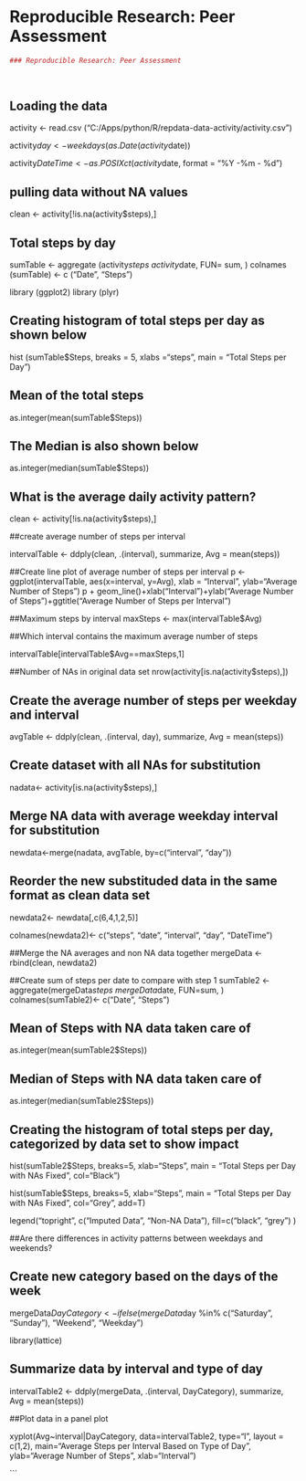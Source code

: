 Reproducible Research: Peer Assessment 
======================================


``` r
### Reproducible Research: Peer Assessment 
 
 

```



## Loading the data


activity <- read.csv ("C:/Apps/python/R/repdata-data-activity/activity.csv")


activity$day <- weekdays(as.Date(activity$date))

activity$DateTime <- as.POSIXct(activity$date, format = "%Y -%m - %d")

## pulling data without NA values 


clean <- activity[!is.na(activity$steps),]


## Total steps by day

sumTable <- aggregate (activity$steps ~ activity$date, FUN= sum, )
colnames (sumTable) <- c ("Date", "Steps")

library (ggplot2)
library (plyr)

## Creating histogram of total steps per day as shown below

hist (sumTable$Steps, breaks = 5, xlabs ="steps", main = "Total Steps per Day")


## Mean of the total steps

as.integer(mean(sumTable$Steps))

## The Median is also shown below

as.integer(median(sumTable$Steps))

## What is the average daily activity pattern?


clean <- activity[!is.na(activity$steps),]

##create average number of steps per interval

intervalTable <- ddply(clean, .(interval), summarize, Avg = mean(steps))


##Create line plot of average number of steps per interval
p <- ggplot(intervalTable, aes(x=interval, y=Avg), xlab = "Interval", ylab="Average Number of Steps")
p + geom_line()+xlab("Interval")+ylab("Average Number of Steps")+ggtitle("Average Number of Steps per Interval")

##Maximum steps by interval
maxSteps <- max(intervalTable$Avg)

##Which interval contains the maximum average number of steps

intervalTable[intervalTable$Avg==maxSteps,1]

##Number of NAs in original data set
nrow(activity[is.na(activity$steps),])

## Create the average number of steps per weekday and interval

avgTable <- ddply(clean, .(interval, day), summarize, Avg = mean(steps))


## Create dataset with all NAs for substitution

nadata<- activity[is.na(activity$steps),]

## Merge NA data with average weekday interval for substitution

newdata<-merge(nadata, avgTable, by=c("interval", "day"))

## Reorder the new substituded data in the same format as clean data set
newdata2<- newdata[,c(6,4,1,2,5)]

colnames(newdata2)<- c("steps", "date", "interval", "day", "DateTime")

##Merge the NA averages and non NA data together
mergeData <- rbind(clean, newdata2)


##Create sum of steps per date to compare with step 1
sumTable2 <- aggregate(mergeData$steps ~ mergeData$date, FUN=sum, )
colnames(sumTable2)<- c("Date", "Steps")

## Mean of Steps with NA data taken care of
as.integer(mean(sumTable2$Steps))

## Median of Steps with NA data taken care of

as.integer(median(sumTable2$Steps))

## Creating the histogram of total steps per day, categorized by data set to show impact

hist(sumTable2$Steps, breaks=5, xlab="Steps", main = "Total Steps per Day with NAs Fixed", col="Black")

hist(sumTable$Steps, breaks=5, xlab="Steps", main = "Total Steps per Day with NAs Fixed", col="Grey", add=T)

legend("topright", c("Imputed Data", "Non-NA Data"), fill=c("black", "grey") )





##Are there differences in activity patterns between weekdays and weekends?


## Create new category based on the days of the week

mergeData$DayCategory <- ifelse(mergeData$day %in% c("Saturday", "Sunday"), "Weekend", "Weekday")

library(lattice) 


## Summarize data by interval and type of day

intervalTable2 <- ddply(mergeData, .(interval, DayCategory), summarize, Avg = mean(steps))

##Plot data in a panel plot

xyplot(Avg~interval|DayCategory, data=intervalTable2, type="l",  layout = c(1,2),
       main="Average Steps per Interval Based on Type of Day", 
       ylab="Average Number of Steps", xlab="Interval")


```
